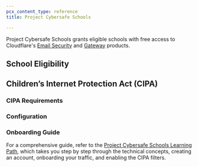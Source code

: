 ```yaml
---
pcx_content_type: reference
title: Project Cybersafe Schools

---
```



Project Cybersafe Schools grants eligible schools with free access to Cloudflare's [Email Security](/email-security/) and [Gateway](/cloudflare-one/policies/gateway/) products.

## School Eligibility

<Render file="cybersafe-school-eligibility" product="fundamentals" />

## Children’s Internet Protection Act (CIPA)

<Render file="cybersafe-description" product="fundamentals" />

### CIPA Requirements

<Render file="cybersafe-requirements" product="fundamentals" />

### Configuration

<Render file="cybersafe-configuration" product="fundamentals" />

<Render file="cybersafe-cipa-subcategories" product="fundamentals" />

### Onboarding Guide

For a comprehensive guide, refer to the [Project Cybersafe Schools Learning Path](/learning-paths/cybersafe/concepts/), which takes you step by step through the technical concepts, creating an account, onboarding your traffic, and enabling the CIPA filters.

